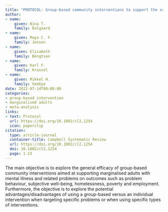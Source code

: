 ```yaml
---
title: "PROTOCOL: Group‐based community interventions to support the social reintegration of marginalised adults with mental illness."
author:
- name:
    given: Nina T.
    family: Dalgaard
- name:
    given: Maya C. F. 
    family: Jensen
- name:
    given: Elizabeth
    family: Bengtsen
- name:
    given: Karl F. 
    family: Krassel
- name:
    given: Mikkel H.
    family: Vembye
date: 2022-07-14T00:00:00
categories:
- group-based intervention
- marginalised adults
- meta-analysis
links:
- text: Protocol
  url: https://doi.org/10.1002/cl2.1254
  icon: paperclip
citation:
  type: article-journal
  container-title: Campbell Systematic Review
  url: https://doi.org/10.1002/cl2.1254
  doi: 10.1002/cl2.1254
  page: 1-23
---
```


The main objective is to explore the general efficacy of group-based community interventions aimed at supporting marginalised adults with mental illness and related problems on outcomes such as problem behaviour, subjective well-being, homelessness, poverty and employment. Furthermore, the objective is to explore the potential advantages/disadvantages of using a group-based versus an individual intervention when targeting specific problems or when using specific types of interventions.